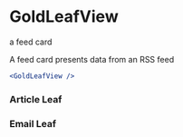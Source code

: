 
<Meta of={GoldLeafViewStories} />

# GoldLeafView

<Subtitle>a feed card</Subtitle>

A feed card presents data from an RSS feed

```jsx
<GoldLeafView />
```

### Article Leaf

<Canvas of={GoldLeafViewStories.ArticleLeaf} />

### Email Leaf

<Canvas of={GoldLeafViewStories.EmailLeaf} />
